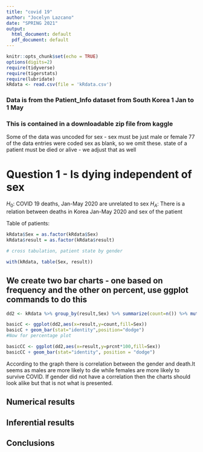 ```yaml
---
title: "covid 19"
author: "Jocelyn Lazcano"
date: "SPRING 2021"
output:
  html_document: default
  pdf_document: default
---
```


```r
knitr::opts_chunk$set(echo = TRUE)
options(digits=2)
require(tidyverse)
require(tigerstats)
require(lubridate)
kRdata <- read.csv(file = 'kRdata.csv')
```
### Data is from the Patient_Info dataset from South Korea 1 Jan to 1 May 
### This is contained in a downloadable zip file from kaggle

Some of the data was uncoded for sex - sex must be just male or female
77 of the data entries were coded sex  as blank, so we omit these.
state of a patient must be died or alive - we adjust that as well   
  
# Question 1 - Is dying independent of sex

$H_0$: COVID 19 deaths, Jan-May 2020 are unrelated to sex
$H_A$: There is a relation between deaths in Korea Jan-May 2020 and sex of the patient


Table of patients:
```r
kRdata$Sex = as.factor(kRdata$Sex)
kRdata$result = as.factor(kRdata$result)

# cross tabulation, patient state by gender

with(kRdata, table(Sex, result))

```

## We create two bar charts - one based on frequency and the other on percent, use ggplot commands to do this


```r
dd2 <- kRdata %>% group_by(result,Sex) %>% summarize(count=n()) %>% mutate(prcnt=count/sum(count))

basicC <- ggplot(dd2,aes(x=result,y=count,fill=Sex))
basicC + geom_bar(stat="identity",position="dodge")
#Now for percentage plot

basicCC <- ggplot(dd2,aes(x=result,y=prcnt*100,fill=Sex)) 
basicCC + geom_bar(stat="identity", position = "dodge")
```
  
According to the graph  there is correlation between the gender and death.It seems as males are more likely to die while females are more likely to survive COVID. If gender did not have a correlation then the charts should look alike but that is not what is presented.

  
## Numerical results




## Inferential results 




## Conclusions

